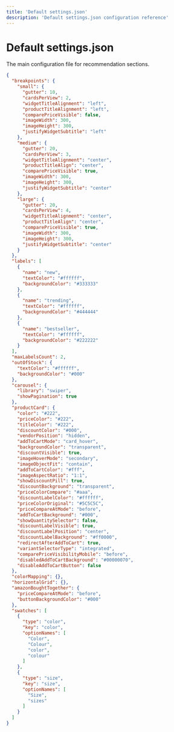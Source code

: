 ```yaml
---
title: 'Default settings.json'
description: 'Default settings.json configuration reference'
---
```


# Default settings.json

The main configuration file for recommendation sections.

```json
{
  "breakpoints": {
    "small": {
      "gutter": 10,
      "cardsPerView": 2,
      "widgetTitleAlignment": "left",
      "productTitleAlignment": "left",
      "comparePriceVisible": false,
      "imageWidth": 300,
      "imageHeight": 300,
      "justifyWidgetSubtitle": "left"
    },
    "medium": {
      "gutter": 20,
      "cardsPerView": 3,
      "widgetTitleAlignment": "center",
      "productTitleAlign": "center",
      "comparePriceVisible": true,
      "imageWidth": 300,
      "imageHeight": 300,
      "justifyWidgetSubtitle": "center"
    },
    "large": {
      "gutter": 20,
      "cardsPerView": 4,
      "widgetTitleAlignment": "center",
      "productTitleAlign": "center",
      "comparePriceVisible": true,
      "imageWidth": 300,
      "imageHeight": 300,
      "justifyWidgetSubtitle": "center"
    }
  },
  "labels": [
    {
      "name": "new",
      "textColor": "#ffffff",
      "backgroundColor": "#333333"
    },
    {
      "name": "trending",
      "textColor": "#ffffff",
      "backgroundColor": "#444444"
    },
    {
      "name": "bestseller",
      "textColor": "#ffffff",
      "backgroundColor": "#222222"
    }
  ],
  "maxLabelsCount": 2,
  "outOfStock": {
    "textColor": "#ffffff",
    "backgroundColor": "#000"
  },
  "carousel": {
    "library": "swiper",
    "showPagination": true
  },
  "productCard": {
    "color": "#222",
    "priceColor": "#222",
    "titleColor": "#222",
    "discountColor": "#000",
    "vendorPosition": "hidden",
    "addToCartMode": "card_hover",
    "backgroundColor": "transparent",
    "discountVisible": true,
    "imageHoverMode": "secondary",
    "imageObjectFit": "contain",
    "addToCartColor": "#fff",
    "imageAspectRatio": "1:1",
    "showDiscountPill": true,
    "discountBackground": "transparent",
    "priceColorCompare": "#aaa",
    "discountLabelColor": "#ffffff",
    "priceColorOriginal": "#5C5C5C",
    "priceCompareAtMode": "before",
    "addToCartBackground": "#000",
    "showQuantitySelector": false,
    "discountLabelVisible": true,
    "discountLabelPosition": "center",
    "discountLabelBackground": "#ff0000",
    "redirectAfterAddToCart": true,
    "variantSelectorType": "integrated",
    "comparePriceVisibilityMobile": "before",
    "disabledAddToCartBackground": "#00000070",
    "disableAddToCartButton": false
  },
  "colorMapping": {},
  "horizontalGrid": {},
  "amazonBoughtTogether": {
    "priceCompareAtMode": "before",
    "buttonBackgroundColor": "#000"
  },
  "swatches": [
    {
      "type": "color",
      "key": "color",
      "optionNames": [
        "Color",
        "Colour",
        "color",
        "colour"
      ]
    },
    {
      "type": "size",
      "key": "size",
      "optionNames": [
        "Size",
        "sizes"
      ]
    }
  ]
}
``` 